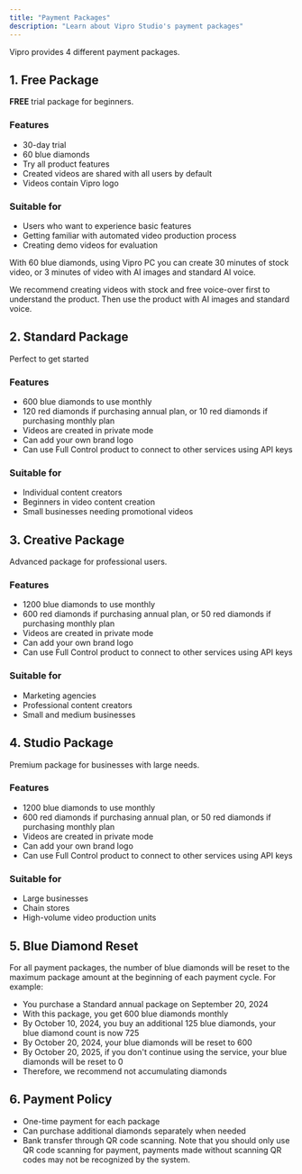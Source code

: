```yaml
---
title: "Payment Packages"
description: "Learn about Vipro Studio's payment packages"
---
```


Vipro provides 4 different payment packages.

## 1. Free Package

**FREE** trial package for beginners.

### Features

- 30-day trial
- 60 blue diamonds
- Try all product features
- Created videos are shared with all users by default
- Videos contain Vipro logo

### Suitable for

- Users who want to experience basic features
- Getting familiar with automated video production process
- Creating demo videos for evaluation

With 60 blue diamonds, using Vipro PC you can create 30 minutes of stock video, or 3 minutes of video with AI images and standard AI voice.

We recommend creating videos with stock and free voice-over first to understand the product. Then use the product with AI images and standard voice.

## 2. Standard Package

Perfect to get started

### Features

- 600 blue diamonds to use monthly
- 120 red diamonds if purchasing annual plan, or 10 red diamonds if purchasing monthly plan
- Videos are created in private mode
- Can add your own brand logo
- Can use Full Control product to connect to other services using API keys

### Suitable for

- Individual content creators
- Beginners in video content creation
- Small businesses needing promotional videos

## 3. Creative Package

Advanced package for professional users.

### Features

- 1200 blue diamonds to use monthly
- 600 red diamonds if purchasing annual plan, or 50 red diamonds if purchasing monthly plan
- Videos are created in private mode
- Can add your own brand logo
- Can use Full Control product to connect to other services using API keys

### Suitable for

- Marketing agencies
- Professional content creators
- Small and medium businesses

## 4. Studio Package

Premium package for businesses with large needs.

### Features

- 1200 blue diamonds to use monthly
- 600 red diamonds if purchasing annual plan, or 50 red diamonds if purchasing monthly plan
- Videos are created in private mode
- Can add your own brand logo
- Can use Full Control product to connect to other services using API keys

### Suitable for

- Large businesses
- Chain stores
- High-volume video production units

## 5. Blue Diamond Reset

For all payment packages, the number of blue diamonds will be reset to the maximum package amount at the beginning of each payment cycle.
For example:

- You purchase a Standard annual package on September 20, 2024
- With this package, you get 600 blue diamonds monthly
- By October 10, 2024, you buy an additional 125 blue diamonds, your blue diamond count is now 725
- By October 20, 2024, your blue diamonds will be reset to 600
- By October 20, 2025, if you don't continue using the service, your blue diamonds will be reset to 0
- Therefore, we recommend not accumulating diamonds

## 6. Payment Policy

- One-time payment for each package
- Can purchase additional diamonds separately when needed
- Bank transfer through QR code scanning. Note that you should only use QR code scanning for payment, payments made without scanning QR codes may not be recognized by the system.

